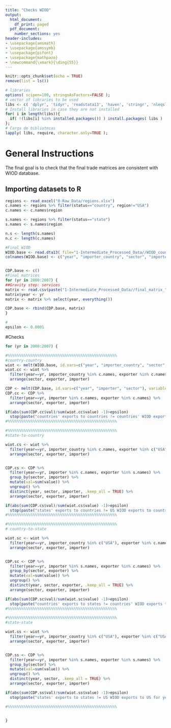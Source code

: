 ```yaml
---
title: "Checks WIOD"
output:
  html_document:
    df_print: paged
  pdf_document:
    number_sections: yes
header-includes:
- \usepackage{amsmath}
- \usepackage{amssymb}
- \usepackage{pifont}
- \usepackage{mathpazo}
- \newcommand{\xmark}{\ding{55}}
---
```



```r
knitr::opts_chunk$set(echo = TRUE)
remove(list = ls())
```

```r
# libraries
options( scipen=100, stringsAsFactors=FALSE );
# vector of libraries to be used
libs <- c( 'dplyr', 'tidyr', 'readstata13', 'haven', 'stringr', 'nleqslv', 'gdata', 'Statamarkdown', 'reshape2');
# Install libraries in case they are not installed
for( i in length(libs)){ 
  if( !(libs[i] %in% installed.packages()) ) install.packages( libs ) 
};
# Carga de bibliotecas
lapply( libs, require, character.only=TRUE );
```

# General Instructions

The final goal is to check that the final trade matrices are consistent with WIOD database.

## Importing datasets to R
```r
regions <- read_excel("0-Raw_Data/regions.xlsx")
c.names <- regions %>% filter(status=="country", region!="USA")
c.names <- c.names$region

s.names <- regions %>% filter(status=="state") 
s.names <- s.names$region

n.s <- length(s.names)
n.c <- length(c.names)

#Final WIOD
WIOD.base <- read.dta13( file="1-Intermediate_Processed_Data//WIOD_countries.dta" )
colnames(WIOD.base) <- c("year", "importer_country", "sector", "importer", "USA", c.names)


CDP.base <- c()
#Final matrices 
for (yr in 2000:2007) {
##Gravity step: services  
matrix <- read.csv(paste("1-Intermediate_Processed_Data//final_matrix_", yr, ".csv", sep=""), header = TRUE, sep = ",", dec = ".")
matrix$year <- yr
matrix <- matrix %>% select(year, everything())

CDP.base <- rbind(CDP.base, matrix)
}

#
epsilon <- 0.0001
```


#Checks
```r
for (yr in 2000:2007) {

#%%%%%%%%%%%%%%%%%%%%%%%%%%%%%%%%%%%%%%%%%%%%%%%%
#country-country  
wiot <- melt(WIOD.base, id.vars=c("year", "importer_country", "sector", "importer"), variable.name="exporter", value.name = "value")
wiot.cc <- wiot %>%
  filter(year==yr, importer_country %in% c.names, exporter %in% c.names) %>%
  arrange(sector, exporter, importer)

CDP <- melt(CDP.base, id.vars=c("year", "importer", "sector"), variable.name="exporter", value.name = "value")
CDP.cc <- CDP %>%
  filter(year==yr, importer %in% c.names, exporter %in% c.names) %>%
  arrange(sector, exporter, importer)

if(abs(sum(CDP.cc$val)/sum(wiot.cc$value) -1)>epsilon) 
  stop(paste("countries' exports to countries != countries' WIOD exports for year", yr))
#%%%%%%%%%%%%%%%%%%%%%%%%%%%%%%%%%%%%%%%%%%%%%%%%

#%%%%%%%%%%%%%%%%%%%%%%%%%%%%%%%%%%%%%%%%%%%%%%%%
#state-to-country

wiot.cs <- wiot %>%
  filter(year==yr, importer_country %in% c.names, exporter %in% c("USA")) %>%
  arrange(sector, exporter, importer)


CDP.cs <- CDP %>%
  filter(year==yr, importer %in% c.names, exporter %in% s.names) %>%
  group_by(sector, importer) %>%
  mutate(val=sum(value)) %>%
  ungroup() %>%
  distinct(year, sector, importer, .keep_all = TRUE) %>%
  arrange(sector, exporter, importer)

if(abs(sum(CDP.cs$val)/sum(wiot.cs$value) -1)>epsilon) 
  stop(paste("states' exports to countries != US WIOD exports to countries for year", yr))
#%%%%%%%%%%%%%%%%%%%%%%%%%%%%%%%%%%%%%%%%%%%%%%%%

#%%%%%%%%%%%%%%%%%%%%%%%%%%%%%%%%%%%%%%%%%%%%%%%%
# country-to-state

wiot.sc <- wiot %>%
  filter(year==yr, importer_country %in% c("USA"), exporter %in% c.names) %>%
  arrange(sector, exporter, importer)


CDP.sc <- CDP %>%
  filter(year==yr, importer %in% s.names, exporter %in% c.names) %>%
  group_by(sector, exporter) %>%
  mutate(val=sum(value)) %>%
  ungroup() %>%
  distinct(year, sector, exporter, .keep_all = TRUE) %>%
  arrange(sector, exporter, importer)

if(abs(sum(CDP.sc$val)/sum(wiot.sc$value) -1)>epsilon) 
  stop(paste("countries' exports to states != countries' WIOD exports to US for year", yr))
#%%%%%%%%%%%%%%%%%%%%%%%%%%%%%%%%%%%%%%%%%%%%%%%%

#%%%%%%%%%%%%%%%%%%%%%%%%%%%%%%%%%%%%%%%%%%%%%%%%
#state-state

wiot.ss <- wiot %>%
  filter(year==yr, importer_country %in% c("USA"), exporter %in% c("USA")) %>%
  arrange(sector, exporter, importer)


CDP.ss <- CDP %>%
  filter(year==yr, importer %in% s.names, exporter %in% s.names) %>%
  group_by(sector) %>%
  mutate(val=sum(value)) %>%
  ungroup() %>%
  distinct(year, sector, .keep_all = TRUE) %>%
  arrange(sector, exporter, importer)

if(abs(sum(CDP.ss$val)/sum(wiot.ss$value) -1)>epsilon) 
  stop(paste("states' exports to states != US WIOD exports to US for year", yr))

#%%%%%%%%%%%%%%%%%%%%%%%%%%%%%%%%%%%%%%%%%%%%%%%%


}
```


